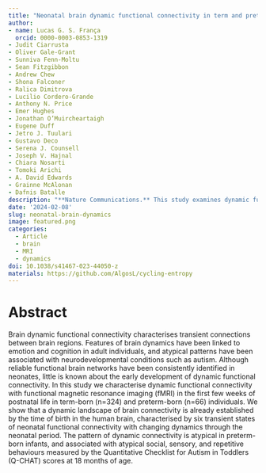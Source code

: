 ```yaml
---
title: "Neonatal brain dynamic functional connectivity in term and preterm infants and its association with early childhood neurodevelopment"
author: 
- name: Lucas G. S. França
  orcid: 0000-0003-0853-1319
- Judit Ciarrusta
- Oliver Gale-Grant
- Sunniva Fenn-Moltu
- Sean Fitzgibbon
- Andrew Chew
- Shona Falconer
- Ralica Dimitrova
- Lucilio Cordero-Grande
- Anthony N. Price
- Emer Hughes
- Jonathan O’Muircheartaigh
- Eugene Duff
- Jetro J. Tuulari
- Gustavo Deco
- Serena J. Counsell
- Joseph V. Hajnal
- Chiara Nosarti
- Tomoki Arichi
- A. David Edwards
- Grainne McAlonan
- Dafnis Batalle
description: "**Nature Communications.** This study examines dynamic functional connectivity in newborns using fMRI, revealing six transient brain connectivity states present at birth. It finds that preterm infants exhibit atypical connectivity patterns, which are linked to social, sensory, and repetitive behaviors at 18 months, suggesting early neurodevelopmental differences."
date: '2024-02-08'
slug: neonatal-brain-dynamics
image: featured.png
categories:
  - Article
  - brain 
  - MRI
  - dynamics
doi: 10.1038/s41467-023-44050-z
materials: https://github.com/AlgosL/cycling-entropy
---
```


# Abstract

Brain dynamic functional connectivity characterises transient connections between brain regions. Features of brain dynamics have been linked to emotion and cognition in adult individuals, and atypical patterns have been associated with neurodevelopmental conditions such as autism. Although reliable functional brain networks have been consistently identified in neonates, little is known about the early development of dynamic functional connectivity. In this study we characterise dynamic functional connectivity with functional magnetic resonance imaging (fMRI) in the first few weeks of postnatal life in term-born (n=324) and preterm-born (n=66) individuals. We show that a dynamic landscape of brain connectivity is already established by the time of birth in the human brain, characterised by six transient states of neonatal functional connectivity with changing dynamics through the neonatal period. The pattern of dynamic connectivity is atypical in preterm-born infants, and associated with atypical social, sensory, and repetitive behaviours measured by the Quantitative Checklist for Autism in Toddlers (Q-CHAT) scores at 18 months of age.